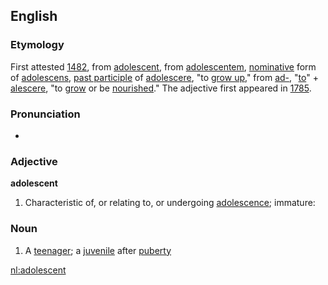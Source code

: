 ==English==

===Etymology===
First attested [[w:1482|1482]], from {{MF.}} [[adolescent]], from {{L.}} [[adolescentem]], [[nominative]] form of [[adolescens]], [[past participle]] of [[adolescere]], "to [[grow up]]," from [[ad-]], "[[to]]" + [[alescere]], "to [[grow]] or be [[nourished]]." The adjective first appeared in [[w:1785|1785]].

===Pronunciation===
*{{AHD|ăd′l-ĕsənt}}

===Adjective===
'''adolescent'''
#Characteristic of, or relating to, or undergoing [[adolescence]]; immature:

===Noun===
#A [[teenager]]; a [[juvenile]] after [[puberty]]


[[nl:adolescent]]
